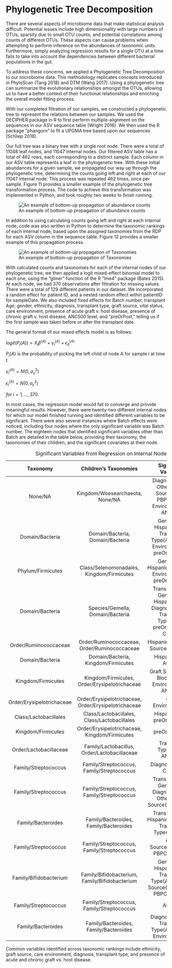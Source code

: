 # Phylogenetic Tree Decomposition

There are several aspects of microbiome data that make statistical analysis difficult. Potential issues include high dimensionality with large numbers of OTUs, sparsity due to small OTU counts, and potential correlations among counts of different OTUs. These aspects can cause problems when attempting to perform inference on the abundances of taxonomic units. Furthermore, simply analyzing regression results for a single OTU at a time fails to take into account the dependencies between different bacterial populations in the gut.

To address these concerns, we applied a Phylogenetic Tree Decomposition to our microbiome data. This methodology replicates concepts introduced in PhyloScan (Tang 2018) and DTM (Wang 2017). Using a phylogenetic tree can summarize the evolutionary relationships amongst the OTUs, allowing us to have a better context of their functional relationships and enriching the overall model fitting process.

With our completed filtration of our samples, we constructed a phylogenetic tree to represent the relations between our samples. We used the DECIPHER package in R to first perform multiple-alignment on the sequences in our ASV sequence table (Wright 2016). We then used the R package "phangorn" to fit a UPGMA tree based upon our sequences (Schliep 2018).

Our full tree was a binary tree with a single root node. There were a total of 11048 leaf nodes, and 11047 internal nodes. Our filtered ASV table has a total of 462 rows, each corresponding to a distinct sample. Each column in our ASV table represents a leaf in the phylogenetic tree. With these initial abundances for a given sample, we propagated our way up through the phylogenetic tree, determining the counts going left and right at each of our 11047 internal node. This process was repeated 462 times, once per sample. Figure 11 provides a smaller example of the phylogenetic tree transformation process. The code to achieve this transformation was implemented in Python, and took roughly two weeks to finish running.

<p>
![An example of bottom-up propagation of abundance counts](/Users/viveksriram/Desktop/ThesisFigures/figure15.png)

</p>

In addition to using calculating counts going left and right at each internal node, code was also written in Python to determine the taxonomic rankings of each internal node, based upon the assigned taxonomies from the RDP for each ASV column in the sequence table. Figure 12 provides a smaller example of this propagation process.

<p>
![An example of bottom-up propagation of Taxonomies](/Users/viveksriram/Desktop/ThesisFigures/figure16.png)


</p>

With calculated counts and taxonomies for each of the internal nodes of our phylogenetic tree, we then applied a logit mixed-effect binomial model to each one, using the "glmer" function of the R "lme4" package (Bates 2015). At each node, we had 370 observations after filtration for missing values. There were a total of 129 different patients in our dataset. We incorporated a random effect for patient ID, and a nested random effect within patientID for sampleDate. We also included fixed effects for Batch number, transplant Age, gender, ethnicity, diagnosis, transplant type, graft source, vital status, care environment, presence of acute graft v. host disease, presence of chronic graft v. host disease, ANC500 level, and "preOrPost," telling us if the first sample was taken before or after the transplant date. 


The general format of our mixed effects model is as follows:

$logit(P_{i}(A)) = X_{i}\beta^{(A)} + \gamma_{i}^{(A)} + \epsilon_{it}^{(A)}$

$P_{i}(A)$ is the probability of picking the left child of node A for sample $i$ at time $t$.

$\gamma_{i}^{(A)} = N(0, \sigma_{\gamma}^{2})$

$\epsilon_{i}^{(A)} = N(0, \sigma_{\epsilon}^{2})$

$for \ i = 1,...,370$

In most cases, the regression model would fail to converge and provide meaningful results. However, there were twenty-two different internal nodes for which our model finished running and identified different variables to be significant. There were also several instances where Batch effects were noticed, including four nodes where the only significant variable was Batch number. The eighteen nodes that identified significant variables other than Batch are detailed in the table below, providing their taxonomy, the taxonomies of their children, and the significant covariates at their node.

<p>
----------------------------------------------------------------------------------
 Taxonomy                    Children's Taxonomies                                  Significant Variables
--------------------------- ------------------------------------------------------ ---------------------------
 None/NA                     Kingdom/Woesearchaeota, None/NA                        Diagnosis(MDS, Other), Graft Source(Cord, PBPC), Care Environment(2), ANC500
  
 Domain/Bacteria             Domain/Bacteria, Domain/Bacteria                       Gender(M), Hispanic(Yes), Transplant Type(Auto), Care Environment(2), preOrPost(pre)
  
 Phylum/Firmicutes           Class/Selenomonadales, Kingdom/Firmicutes              Gender(M), Hispanic(Unk), Care Environment(2), preOrPost(pre)  
 
 Domain/Bacteria             Species/Gemella, Domain/Bacteria                       Transplant Age, Gender(M), Hispanic(Unk), Diagnosis(MDS), Transplant Type(Auto), preOrPost(pre), CGVHD
  
 Order/Ruminococcaceae       Order/Ruminococcaceae, Order/Ruminococcaceae           Hispanic(Yes), Graft Source(BM/PBPC)
  
 Domain/Bacteria             Domain/Bacteria, Kingdom/Firmicutes                    Hispanic(Yes), AGVHD
  
 Kingdom/Firmicutes          Kingdom/Firmicutes, Order/Erysipelotrichaceae          Graft Source(Cord Blood), Care Environment(2), ANC500
  
 Order/Erysipelotrichaceae   Order/Erysipelotrichaceae, Order/Erysipelotrichaceae   Care Environment(3)  
  
 Class/Lactobacillales       Class/Lactobacillales, Class/Lactobacillales           Hispanic(Yes), preOrPost(pre)
  
 Kingdom/Firmicutes          Order/Erysipelotrichaceae, Kingdom/Firmicutes          preOrPost(pre)
  
 Order/Lactobacillaceae      Family/Lactobacillus, Order/Lactobacillaceae           Transplant Type(Auto), ANC500
  
 Family/Streptococcus        Family/Streptococcus, Family/Streptococcus             Diagnosis(Other), CGVHD
  
 Family/Streptococcus        Family/Streptococcus, Family/Streptococcus             Transplant Age, Gender(M), Diagnosis(MDS, Other), Graft Source(Cord Blood)
  
 Family/Bacteroides          Family/Bacteroides, Family/Bacteroides                 Transplant Age, Hispanic(Unknown), Transplant Type(Allo-DLI)

 Family/Streptococcus        Family/Streptococcus, Family/Streptococcus             Graft Source(BM/PBPC, PBPC), CGVHD         

 Family/Bifidobacterium       Family/Bifidobacterium, Family/Bifidobacterium        Gender(M), Hispanic(Yes), Transplant Type(Auto), Graft Source(Cord Blood, PBPC), AGVHD
    
 Family/Streptococcus         Family/Streptococcus, Family/Streptococcus            AGVHD
      
 Family/Bacteroides           Family/Bacteroides, Family/Bacteroides                Diagnosis(Other), Transplant Type(Auto), Care Environment(2)
------------- ----------------- --------------------- ----------------------------------------------------------
Table: Significant Variables from Regression on Internal Nodes 

</p>

Common variables identified across taxonomic rankings include ethnicity, graft source, care environment, diagnosis, transplant type, and presence of acute and chronic graft vs. host disease.